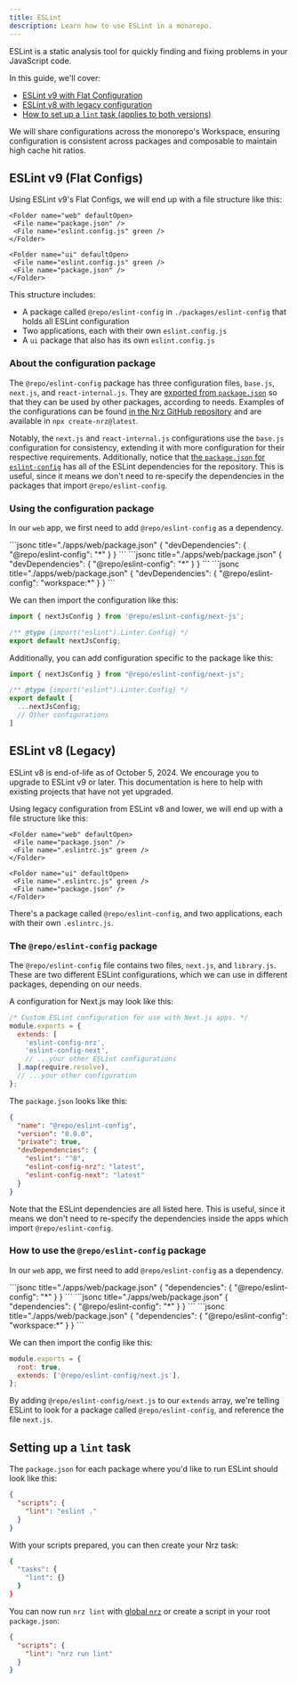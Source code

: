 ```yaml
---
title: ESLint
description: Learn how to use ESLint in a monorepo.
---
```



ESLint is a static analysis tool for quickly finding and fixing problems in your JavaScript code.

<CreateNrzCallout />

In this guide, we'll cover:

- [ESLint v9 with Flat Configuration](#eslint-v9-flat-configs)
- [ESLint v8 with legacy configuration](#eslint-v8-legacy)
- [How to set up a `lint` task (applies to both versions)](#setting-up-a-lint-task)

We will share configurations across the monorepo's Workspace, ensuring configuration is consistent across packages and composable to maintain high cache hit ratios.

## ESLint v9 (Flat Configs)

Using ESLint v9's Flat Configs, we will end up with a file structure like this:

<Files>
  <Folder name="apps" defaultOpen>
    <Folder name="docs" defaultOpen>
     <File name="package.json" />
     <File name="eslint.config.js" green />
    </Folder>

    <Folder name="web" defaultOpen>
     <File name="package.json" />
     <File name="eslint.config.js" green />
    </Folder>

  </Folder>

  <Folder name="packages" defaultOpen>
    <Folder name="eslint-config" defaultOpen>
     <File name="base.js" green />
     <File name="next.js" green />
     <File name="react-internal.js" green />
     <File name="package.json" />
    </Folder>

    <Folder name="ui" defaultOpen>
     <File name="eslint.config.js" green />
     <File name="package.json" />
    </Folder>

  </Folder>
</Files>

This structure includes:

- A package called `@repo/eslint-config` in `./packages/eslint-config` that holds all ESLint configuration
- Two applications, each with their own `eslint.config.js`
- A `ui` package that also has its own `eslint.config.js`

### About the configuration package

The `@repo/eslint-config` package has three configuration files, `base.js`, `next.js`, and `react-internal.js`. They are [exported from `package.json`](https://github.com/khulnasoft/nrz/blob/main/examples/basic/packages/eslint-config/package.json#L6) so that they can be used by other packages, according to needs. Examples of the configurations can be found [in the Nrz GitHub repository](https://github.com/khulnasoft/nrz/tree/main/examples/basic/packages/eslint-config) and are available in `npx create-nrz@latest`.

Notably, the `next.js` and `react-internal.js` configurations use the `base.js` configuration for consistency, extending it with more configuration for their respective requirements. Additionally, notice that [the `package.json` for `eslint-config`](https://github.com/khulnasoft/nrz/blob/main/examples/basic/packages/eslint-config/package.json) has all of the ESLint dependencies for the repository. This is useful, since it means we don't need to re-specify the dependencies in the packages that import `@repo/eslint-config`.

### Using the configuration package

In our `web` app, we first need to add `@repo/eslint-config` as a dependency.

<PackageManagerTabs>
  <Tab>
```jsonc title="./apps/web/package.json"
{
  "devDependencies": {
    "@repo/eslint-config": "*"
  }
}
```
  </Tab>
  <Tab>
```jsonc title="./apps/web/package.json"
{
  "devDependencies": {
    "@repo/eslint-config": "*"
  }
}
```
  </Tab>
  <Tab>
```jsonc title="./apps/web/package.json"
{
  "devDependencies": {
    "@repo/eslint-config": "workspace:*"
  }
}
```
  </Tab>
</PackageManagerTabs>

We can then import the configuration like this:

```js title="./apps/web/eslint.config.js"
import { nextJsConfig } from '@repo/eslint-config/next-js';

/** @type {import("eslint").Linter.Config} */
export default nextJsConfig;
```

Additionally, you can add configuration specific to the package like this:

```js title="./apps/web/eslint.config.js"
import { nextJsConfig } from "@repo/eslint-config/next-js";

/** @type {import("eslint").Linter.Config} */
export default [
  ...nextJsConfig;
  // Other configurations
]
```

## ESLint v8 (Legacy)

<Callout type="warn">
  ESLint v8 is end-of-life as of October 5, 2024. We encourage you to upgrade to
  ESLint v9 or later. This documentation is here to help with existing projects
  that have not yet upgraded.
</Callout>

Using legacy configuration from ESLint v8 and lower, we will end up with a file structure like this:

<Files>
  <Folder name="apps" defaultOpen>
    <Folder name="docs" defaultOpen>
     <File name="package.json" />
     <File name=".eslintrc.js" green />
    </Folder>

    <Folder name="web" defaultOpen>
     <File name="package.json" />
     <File name=".eslintrc.js" green />
    </Folder>

  </Folder>

  <Folder name="packages" defaultOpen>
    <Folder name="eslint-config" defaultOpen>
     <File name="base.js" green />
     <File name="next.js" green />
     <File name="react-internal.js" green />
     <File name="package.json" />
    </Folder>

    <Folder name="ui" defaultOpen>
     <File name=".eslintrc.js" green />
     <File name="package.json" />
    </Folder>

  </Folder>
</Files>

There's a package called `@repo/eslint-config`, and two applications, each with their own `.eslintrc.js`.

### The `@repo/eslint-config` package

The `@repo/eslint-config` file contains two files, `next.js`, and `library.js`. These are two different ESLint configurations, which we can use in different packages, depending on our needs.

A configuration for Next.js may look like this:

```js title="./packages/eslint-config/next.js"
/* Custom ESLint configuration for use with Next.js apps. */
module.exports = {
  extends: [
    'eslint-config-nrz',
    'eslint-config-next',
    // ...your other ESLint configurations
  ].map(require.resolve),
  // ...your other configuration
};
```

The `package.json` looks like this:

```json title="./packages/eslint-config/package.json"
{
  "name": "@repo/eslint-config",
  "version": "0.0.0",
  "private": true,
  "devDependencies": {
    "eslint": "^8",
    "eslint-config-nrz": "latest",
    "eslint-config-next": "latest"
  }
}
```

Note that the ESLint dependencies are all listed here. This is useful, since it means we don't need to re-specify the dependencies inside the apps which import `@repo/eslint-config`.

### How to use the `@repo/eslint-config` package

In our `web` app, we first need to add `@repo/eslint-config` as a dependency.

<PackageManagerTabs>
  <Tab>
```jsonc title="./apps/web/package.json"
{
  "dependencies": {
    "@repo/eslint-config": "*"
  }
}
```
  </Tab>
  <Tab>
```jsonc title="./apps/web/package.json"
{
  "dependencies": {
    "@repo/eslint-config": "*"
  }
}
```
  </Tab>
  <Tab>
```jsonc title="./apps/web/package.json"
{
  "dependencies": {
    "@repo/eslint-config": "workspace:*"
  }
}
```
  </Tab>
</PackageManagerTabs>

We can then import the config like this:

```js title="./apps/web/.eslintrc.js"
module.exports = {
  root: true,
  extends: ['@repo/eslint-config/next.js'],
};
```

By adding `@repo/eslint-config/next.js` to our `extends` array, we're telling ESLint to look for a package called `@repo/eslint-config`, and reference the file `next.js`.

## Setting up a `lint` task

The `package.json` for each package where you'd like to run ESLint should look like this:

```json title="./packages/*/package.json"
{
  "scripts": {
    "lint": "eslint ."
  }
}
```

With your scripts prepared, you can then create your Nrz task:

```bash title="./nrz.json"
{
  "tasks": {
    "lint": {}
  }
}
```

You can now run `nrz lint` with [global `nrz`](/repo/docs/getting-started/installation#global-installation) or create a script in your root `package.json`:

```json title="./package.json"
{
  "scripts": {
    "lint": "nrz run lint"
  }
}
```
